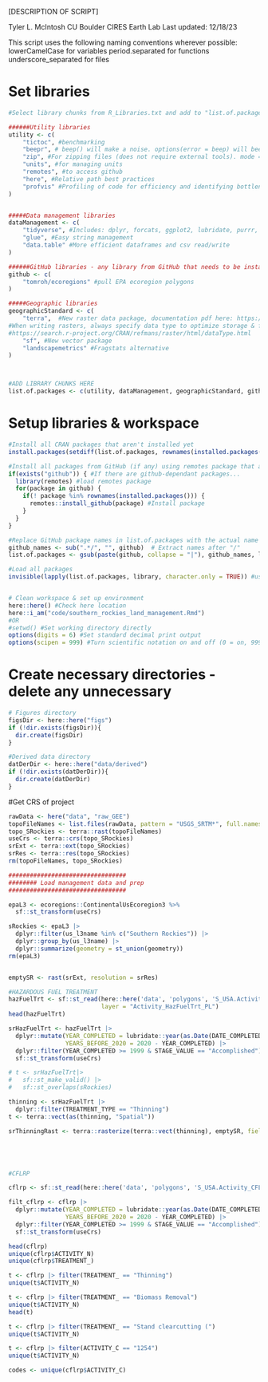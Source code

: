 [DESCRIPTION OF SCRIPT]

Tyler L. McIntosh
CU Boulder CIRES Earth Lab
Last updated: 12/18/23

This script uses the following naming conventions wherever possible:
 lowerCamelCase for variables
 period.separated for functions
 underscore_separated for files


# Set libraries

```r

#Select library chunks from R_Libraries.txt and add to "list.of.packages"

######Utility libraries
utility <- c(
 	"tictoc", #benchmarking
	"beepr", # beep() will make a noise. options(error = beep) will beep on any errors
	"zip", #For zipping files (does not require external tools). mode = "cherry-pick" to select specific files w/o mirroring directory structure
	"units", #for managing units
	"remotes", #to access github
	"here", #Relative path best practices
	"profvis" #Profiling of code for efficiency and identifying bottlenecks
)


#####Data management libraries
dataManagement <- c(
	"tidyverse", #Includes: dplyr, forcats, ggplot2, lubridate, purrr, readr, stringr, tibble, tidyr
	"glue", #Easy string management
	"data.table" #More efficient dataframes and csv read/write
)

######GitHub libraries - any library from GitHub that needs to be installed via 'remotes'
github <- c(
	"tomroh/ecoregions" #pull EPA ecoregion polygons
)

#####Geographic libraries
geographicStandard <- c(
	"terra",  #New raster data package, documentation pdf here: https://cran.r-project.org/web/packages/terra/terra.pdf
#When writing rasters, always specify data type to optimize storage & future computation:
#https://search.r-project.org/CRAN/refmans/raster/html/dataType.html
	"sf", #New vector package
	"landscapemetrics" #Fragstats alternative
)



#ADD LIBRARY CHUNKS HERE
list.of.packages <- c(utility, dataManagement, geographicStandard, github)

```



# Setup libraries & workspace

```r

#Install all CRAN packages that aren't installed yet
install.packages(setdiff(list.of.packages, rownames(installed.packages())))

#Install all packages from GitHub (if any) using remotes package that aren't installed yet
if(exists("github")) { #If there are github-dependant packages...
  library(remotes) #load remotes package
  for(package in github) {
    if(! package %in% rownames(installed.packages())) {
      remotes::install_github(package) #Install package
    }
  }
}

#Replace GitHub package names in list.of.packages with the actual name of the package to load
github_names <- sub(".*/", "", github)  # Extract names after "/"
list.of.packages <- gsub(paste(github, collapse = "|"), github_names, list.of.packages)

#Load all packages
invisible(lapply(list.of.packages, library, character.only = TRUE)) #use 'invisible' to prevent output being displayed


# Clean workspace & set up environment
here::here() #Check here location
here::i_am("code/southern_rockies_land_management.Rmd")
#OR
#setwd() #Set working directory directly
options(digits = 6) #Set standard decimal print output
options(scipen = 999) #Turn scientific notation on and off (0 = on, 999 = off)

```

# Create necessary directories - delete any unnecessary

```r
# Figures directory
figsDir <- here::here("figs")
if (!dir.exists(figsDir)){
  dir.create(figsDir)
}

#Derived data directory
datDerDir <- here::here("data/derived")
if (!dir.exists(datDerDir)){
  dir.create(datDerDir)
}

```

#Get CRS of project

```r
rawData <- here("data", "raw_GEE")
topoFileNames <- list.files(rawData, pattern = "USGS_SRTM*", full.names=TRUE)
topo_SRockies <- terra::rast(topoFileNames)
useCrs <- terra::crs(topo_SRockies)
srExt <- terra::ext(topo_SRockies)
srRes <- terra::res(topo_SRockies)
rm(topoFileNames, topo_SRockies)
```

```r
#################################
######## Load management data and prep
#################################

epaL3 <- ecoregions::ContinentalUsEcoregion3 %>% 
  sf::st_transform(useCrs)

sRockies <- epaL3 |>
  dplyr::filter(us_l3name %in% c("Southern Rockies")) |>
  dplyr::group_by(us_l3name) |>
  dplyr::summarize(geometry = st_union(geometry))
rm(epaL3)


emptySR <- rast(srExt, resolution = srRes)

#HAZARDOUS FUEL TREATMENT
hazFuelTrt <- sf::st_read(here::here('data', 'polygons', 'S_USA.Activity_HazFuelTrt_PL.gdb', 'S_USA.Activity_HazFuelTrt_PL.gdb'),
                          layer = "Activity_HazFuelTrt_PL")
head(hazFuelTrt)

srHazFuelTrt <- hazFuelTrt |>
  dplyr::mutate(YEAR_COMPLETED = lubridate::year(as.Date(DATE_COMPLETED)),
                YEARS_BEFORE_2020 = 2020 - YEAR_COMPLETED) |>
  dplyr::filter(YEAR_COMPLETED >= 1999 & STAGE_VALUE == "Accomplished") |>
  sf::st_transform(useCrs)

# t <- srHazFuelTrt|>
#   sf::st_make_valid() |>
#   sf::st_overlaps(sRockies)

thinning <- srHazFuelTrt |>
  dplyr::filter(TREATMENT_TYPE == "Thinning")
t <- terra::vect(as(thinning, "Spatial"))

srThinningRast <- terra::rasterize(terra::vect(thinning), emptySR, field = "YEARS_BEFORE_2020", fun = "min")





#CFLRP

cflrp <- sf::st_read(here::here('data', 'polygons', 'S_USA.Activity_CFLRP_PL', 'S_USA.Activity_CFLRP_PL.shp'))

filt_cflrp <- cflrp |>
  dplyr::mutate(YEAR_COMPLETED = lubridate::year(as.Date(DATE_COMPLETED)),
                YEARS_BEFORE_2020 = 2020 - YEAR_COMPLETED) |>
  dplyr::filter(YEAR_COMPLETED >= 1999 & STAGE_VALUE == "Accomplished") |>
  sf::st_transform(useCrs)

head(cflrp)
unique(cflrp$ACTIVITY_N)
unique(cflrp$TREATMENT_)

t <- cflrp |> filter(TREATMENT_ == "Thinning")
unique(t$ACTIVITY_N)

t <- cflrp |> filter(TREATMENT_ == "Biomass Removal")
unique(t$ACTIVITY_N)
head(t)

t <- cflrp |> filter(TREATMENT_ == "Stand clearcutting (")
unique(t$ACTIVITY_N)

t <- cflrp |> filter(ACTIVITY_C == "1254")
unique(t$ACTIVITY_N)

codes <- unique(cflrp$ACTIVITY_C)

```
